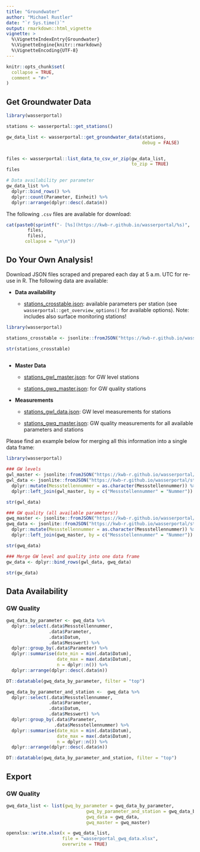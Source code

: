 ```yaml
---
title: "Groundwater"
author: "Michael Rustler"
date: "`r Sys.time()`"
output: rmarkdown::html_vignette
vignette: >
  %\VignetteIndexEntry{Groundwater}
  %\VignetteEngine{knitr::rmarkdown}
  %\VignetteEncoding{UTF-8}
---
```


```r
knitr::opts_chunk$set(
  collapse = TRUE,
  comment = "#>"
)
```

## Get Groundwater Data

```r
library(wasserportal)

stations <- wasserportal::get_stations()

gw_data_list <- wasserportal::get_groundwater_data(stations,
                                                   debug = FALSE)


files <- wasserportal::list_data_to_csv_or_zip(gw_data_list, 
                                               to_zip = TRUE)
files

# Data availability per parameter
gw_data_list %>%
  dplyr::bind_rows() %>% 
  dplyr::count(Parameter, Einheit) %>% 
  dplyr::arrange(dplyr::desc(.data$n))

```
The following `.csv` files are available for download: 

```r


cat(paste0(sprintf("- [%s](https://kwb-r.github.io/wasserportal/%s)", 
        files, 
        files),
       collapse = "\n\n"))

```

## Do Your Own Analysis! 

Download JSON files scraped and prepared each day at 5 a.m. UTC for re-use in R. 
The following data are available:

- **Data availability**

   * [stations_crosstable.json](https://kwb-r.github.io/wasserportal/stations_crosstable.json): 
   available parameters per station (see `wasserportal::get_overview_options()` 
   for available options). Note: includes also surface monitoring stations!
   

```r
library(wasserportal)

stations_crosstable <- jsonlite::fromJSON("https://kwb-r.github.io/wasserportal/stations_crosstable.json")

str(stations_crosstable)
       
```

- **Master Data**

   * [stations_gwl_master.json](https://kwb-r.github.io/wasserportal/stations_gwl_master.json): 
     for GW level stations

   * [stations_gwq_master.json](https://kwb-r.github.io/wasserportal/stations_gwq_master.json): 
     for GW quality stations
     
- **Measurements**

   * [stations_gwl_data.json](https://kwb-r.github.io/wasserportal/stations_gwl_master.json): 
     GW level measurements for stations

   * [stations_gwq_master.json](https://kwb-r.github.io/wasserportal/stations_gwq_master.json): 
     GW quality measurements for all available parameters and stations

Please find an example below for merging all this information into a single 
data frame:

```r
library(wasserportal)

### GW levels
gwl_master <- jsonlite::fromJSON("https://kwb-r.github.io/wasserportal/stations_gwl_master.json")
gwl_data <- jsonlite::fromJSON("https://kwb-r.github.io/wasserportal/stations_gwl_data.json") %>%  
  dplyr::mutate(Messstellennummer = as.character(Messstellennummer)) %>% 
  dplyr::left_join(gwl_master, by = c("Messstellennummer" = "Nummer"))

str(gwl_data)

### GW quality (all available parameters!)
gwq_master <- jsonlite::fromJSON("https://kwb-r.github.io/wasserportal/stations_gwq_master.json")
gwq_data <- jsonlite::fromJSON("https://kwb-r.github.io/wasserportal/stations_gwq_data.json") %>%  
  dplyr::mutate(Messstellennummer = as.character(Messstellennummer)) %>% 
  dplyr::left_join(gwq_master, by = c("Messstellennummer" = "Nummer"))

str(gwq_data)

### Merge GW level and quality into one data frame
gw_data <- dplyr::bind_rows(gwl_data, gwq_data)

str(gw_data)

```

## Data Availability 

### GW Quality

```r
gwq_data_by_parameter <- gwq_data %>%
  dplyr::select(.data$Messstellennummer,
                .data$Parameter,
                .data$Datum,
                .data$Messwert) %>%
  dplyr::group_by(.data$Parameter) %>%
  dplyr::summarise(date_min = min(.data$Datum),
                   date_max = max(.data$Datum),
                   n = dplyr::n()) %>%
  dplyr::arrange(dplyr::desc(.data$n))

DT::datatable(gwq_data_by_parameter, filter = "top")
```

```r
gwq_data_by_parameter_and_station <-  gwq_data %>%
  dplyr::select(.data$Messstellennummer,
                .data$Parameter,
                .data$Datum,
                .data$Messwert) %>%
  dplyr::group_by(.data$Parameter,
                  .data$Messstellennummer) %>%
  dplyr::summarise(date_min = min(.data$Datum),
                   date_max = max(.data$Datum),
                   n = dplyr::n()) %>%
  dplyr::arrange(dplyr::desc(.data$n))

DT::datatable(gwq_data_by_parameter_and_station, filter = "top")
```

## Export

### GW Quality

```r
gwq_data_list <- list(gwq_by_parameter = gwq_data_by_parameter,
                              gwq_by_parameter_and_station = gwq_data_by_parameter_and_station,
                              gwq_data = gwq_data,
                              gwq_master = gwq_master)

openxlsx::write.xlsx(x = gwq_data_list,
                     file = "wasserportal_gwq_data.xlsx",
                     overwrite = TRUE)
```
